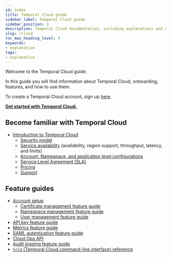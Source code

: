 ```yaml
---
id: index
title: Temporal Cloud guide
sidebar_label: Temporal Cloud guide
sidebar_position: 3
description: Temporal Cloud documentation, including explanations and usage.
slug: /cloud
toc_max_heading_level: 4
keywords:
- explanation
tags:
- explanation
---
```


<!-- THIS FILE IS GENERATED. DO NOT EDIT THIS FILE DIRECTLY -->

Welcome to the Temporal Cloud guide.

In this guide you will find information about Temporal Cloud, onboarding, features, and how to use them.

To create a Temporal Cloud account, sign up [here](https://temporal.io/get-cloud).

**[Get started with Temporal Cloud.](/cloud/get-started)**

## Become familiar with Temporal Cloud

- [Introduction to Temporal Cloud](/cloud/introduction)
  - [Security model](/cloud/security)
  - [Service availability](/cloud/service-availability) (availability, region support, throughput, latency, and limits)
  - [Account, Namespace, and application level configurations](/cloud/limits)
  - [Service Level Agreement (SLA)](/cloud/sla)
  - [Pricing](/cloud/pricing)
  - [Support](/cloud/support)

## Feature guides

- [Account setup](/cloud/account-setup)
  - [Certificate management feature guide](/cloud/certificates)
  - [Namespace management feature guide](/cloud/namespaces)
  - [User management feature guide](/cloud/users)
- [API key feature guide](/cloud/api-keys)
- [Metrics feature guide](/cloud/metrics)
- [SAML autentication feature guide](/cloud/saml)
- [Cloud Ops API](/ops)
- [Audit logging feature guide](/cloud/audit-logging)
- [`tcld` (Temporal Cloud command-line interface) reference](/cloud/tcld)

